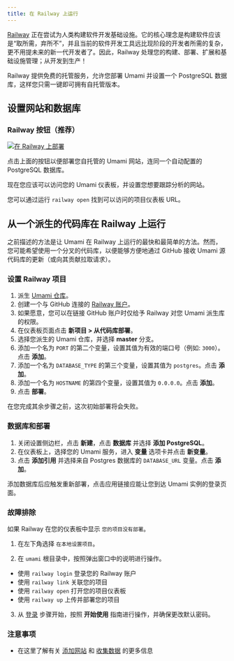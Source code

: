 ```yaml
---
title: 在 Railway 上运行
---
```


[Railway](https://railway.app/) 正在尝试为人类构建软件开发基础设施。它的核心理念是构建软件应该是“取所需，弃所不”，并且当前的软件开发工具远比现阶段的开发者所需的复杂，更不用提未来的新一代开发者了。因此，Railway 处理您的构建、部署、扩展和基础设施管理；从开发到生产！

Railway 提供免费的托管服务，允许您部署 Umami 并设置一个 PostgreSQL 数据库，这样您只需一键即可拥有自托管版本。

## 设置网站和数据库

### Railway 按钮（推荐）

[![在 Railway 上部署](https://railway.app/button.svg)](https://railway.app/new/template/umami-analytics)

点击上面的按钮以便部署您自托管的 Umami 网站，连同一个自动配置的 PostgreSQL 数据库。

现在您应该可以访问您的 Umami 仪表板，并设置您想要跟踪分析的网站。

您可以通过运行 `railway open` 找到可以访问的项目仪表板 URL。

## 从一个派生的代码库在 Railway 上运行

之前描述的方法是让 Umami 在 Railway 上运行的最快和最简单的方法。然而，您可能希望使用一个分叉的代码库，以便能够方便地通过 GitHub 接收 Umami 源代码库的更新（或向其贡献拉取请求）。

### 设置 Railway 项目

1. 派生 [Umami 仓库](https://github.com/umami-software/umami)。
1. 创建一个与 GitHub 连接的 [Railway 账户](https://railway.app/)。
1. 如果愿意，您可以在链接 GitHub 账户时仅给予 Railway 对您 Umami 派生库的权限。
1. 在仪表板页面点击 **新项目 > 从代码库部署**。
1. 选择您派生的 Umami 仓库，并选择 **master** 分支。
1. 添加一个名为 `PORT` 的第二个变量，设置其值为有效的端口号（例如: `3000`）。点击 **添加**。
1. 添加一个名为 `DATABASE_TYPE` 的第三个变量，设置其值为 `postgres`。点击 **添加**。
1. 添加一个名为 `HOSTNAME` 的第四个变量，设置其值为 `0.0.0.0`。点击 **添加**。
1. 点击 **部署**。

在您完成其余步骤之前，这次初始部署将会失败。

### 数据库和部署

1. 关闭设置侧边栏，点击 **新建**，点击 **数据库** 并选择 **添加 PostgreSQL**。
1. 在仪表板上，选择您的 Umami 服务，进入 **变量** 选项卡并点击 **新变量**。
1. 点击 **添加引用** 并选择来自 Postgres 数据库的 `DATABASE_URL` 变量。点击 **添加**。

添加数据库后应触发重新部署，点击应用链接应能让您到达 Umami 实例的登录页面。

### 故障排除

如果 Railway 在您的仪表板中显示 `您的项目没有部署`。

1. 在左下角选择 `在本地设置项目`。

2. 在 `umami` 根目录中，按照弹出窗口中的说明进行操作。

- 使用 `railway login` 登录您的 Railway 账户
- 使用 `railway link` 关联您的项目
- 使用 `railway open` 打开您的项目仪表板
- 使用 `railway up` 上传并部署您的项目

3. 从 [登录](/docs/login) 步骤开始，按照 **开始使用** 指南进行操作，并确保更改默认密码。

### 注意事项

- 在这里了解有关 [添加网站](https://umami.is/docs/add-a-website) 和 [收集数据](https://umami.is/docs/collect-data) 的更多信息